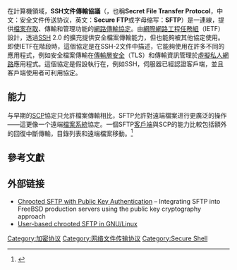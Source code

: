 {{NoteTA
|G1=IT
}}
在計算機領域，'''SSH文件傳輸協議'''（{{lang-en|'''SSH File Transfer Protocol'''}}，也稱'''Secret File Transfer Protocol'''，中文：安全文件传送协议，英文：'''Secure FTP'''或字母缩写：'''SFTP'''）是一{{tsl|en|Data stream|數據流}}連線，提供[[檔案系統|檔案存取]]、傳輸和管理功能的[[網路傳輸協定|網路傳輸協定]]。由[[網際網路工程任務組|網際網路工程任務組]]（IETF）設計，透過[[Secure_Shell|SSH]] 2.0 的擴充提供安全檔案傳輸能力，但也能夠被其他協定使用。即使IETF在{{tsl|en|Internet Draft|網路草案資料}}階段時，這個協定是在SSH-2文件中描述，它能夠使用在許多不同的應用程式，例如安全檔案傳輸在[[傳輸層安全|傳輸層安全]]（TLS）和傳輸資訊管理於[[虛擬私人網路|虛擬私人網路]]應用程式。這個協定是假設執行在{{tsl|en|Secure channel|安全信道}}，例如SSH，伺服器已經認證客戶端，並且客戶端使用者可利用協定。

==能力==
与早期的[[安全复制|SCP]]協定只允許檔案傳輸相比，SFTP允許對遠端檔案进行更廣泛的操作——這更像一个遠端[[檔案系統|檔案系統]]協定。一個SFTP[[客戶端|客戶端]]與SCP的能力比較包括額外的回復中斷傳輸，目錄列表和遠端檔案移動。<ref name=Barrett2001>{{Citation
 | last = Barrett | first =  Daniel
 | coauthors = Richard E. Silverman
 | year = 2001
 | title = SSH, The Secure Shell: The Definitive Guide
 | isbn = 0-596-00011-1
 | publisher = O'Reilly
 | location = Cambridge
}}</ref>

== 參考文獻 ==
{{reflist}}

== 外部链接 ==
* [https://archive.is/20130103130850/http://www.ipsure.com/blog/2010/chrooted-sftp-with-public-key-authentication Chrooted SFTP with Public Key Authentication] – Integrating SFTP into FreeBSD production servers using the public key cryptography approach
* [https://web.archive.org/web/20111130223219/http://wiki.lapipaplena.org/index.php/How_to_mount_SFTP_accesses User-based chrooted SFTP in GNU/Linux]

[[Category:加密协议|Category:加密协议]]
[[Category:网络文件传输协议|Category:网络文件传输协议]]
[[Category:Secure_Shell|Category:Secure Shell]]

{{net-stub}}